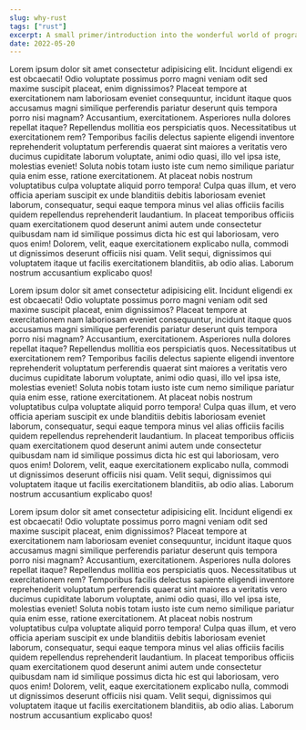 ```yaml
---
slug: why-rust
tags: ["rust"]
excerpt: A small primer/introduction into the wonderful world of programming with the rust programming language and why you're totally going to love it.
date: 2022-05-20
---
```


Lorem ipsum dolor sit amet consectetur adipisicing elit. Incidunt eligendi ex est obcaecati! Odio voluptate possimus porro magni veniam odit sed maxime suscipit placeat, enim dignissimos? Placeat tempore at exercitationem nam laboriosam eveniet consequuntur, incidunt itaque quos accusamus magni similique perferendis pariatur deserunt quis tempora porro nisi magnam? Accusantium, exercitationem. Asperiores nulla dolores repellat itaque? Repellendus mollitia eos perspiciatis quos. Necessitatibus ut exercitationem rem? Temporibus facilis delectus sapiente eligendi inventore reprehenderit voluptatum perferendis quaerat sint maiores a veritatis vero ducimus cupiditate laborum voluptate, animi odio quasi, illo vel ipsa iste, molestias eveniet! Soluta nobis totam iusto iste cum nemo similique pariatur quia enim esse, ratione exercitationem. At placeat nobis nostrum voluptatibus culpa voluptate aliquid porro tempora! Culpa quas illum, et vero officia aperiam suscipit ex unde blanditiis debitis laboriosam eveniet laborum, consequatur, sequi eaque tempora minus vel alias officiis facilis quidem repellendus reprehenderit laudantium. In placeat temporibus officiis quam exercitationem quod deserunt animi autem unde consectetur quibusdam nam id similique possimus dicta hic est qui laboriosam, vero quos enim! Dolorem, velit, eaque exercitationem explicabo nulla, commodi ut dignissimos deserunt officiis nisi quam. Velit sequi, dignissimos qui voluptatem itaque ut facilis exercitationem blanditiis, ab odio alias. Laborum nostrum accusantium explicabo quos!

Lorem ipsum dolor sit amet consectetur adipisicing elit. Incidunt eligendi ex est obcaecati! Odio voluptate possimus porro magni veniam odit sed maxime suscipit placeat, enim dignissimos? Placeat tempore at exercitationem nam laboriosam eveniet consequuntur, incidunt itaque quos accusamus magni similique perferendis pariatur deserunt quis tempora porro nisi magnam? Accusantium, exercitationem. Asperiores nulla dolores repellat itaque? Repellendus mollitia eos perspiciatis quos. Necessitatibus ut exercitationem rem? Temporibus facilis delectus sapiente eligendi inventore reprehenderit voluptatum perferendis quaerat sint maiores a veritatis vero ducimus cupiditate laborum voluptate, animi odio quasi, illo vel ipsa iste, molestias eveniet! Soluta nobis totam iusto iste cum nemo similique pariatur quia enim esse, ratione exercitationem. At placeat nobis nostrum voluptatibus culpa voluptate aliquid porro tempora! Culpa quas illum, et vero officia aperiam suscipit ex unde blanditiis debitis laboriosam eveniet laborum, consequatur, sequi eaque tempora minus vel alias officiis facilis quidem repellendus reprehenderit laudantium. In placeat temporibus officiis quam exercitationem quod deserunt animi autem unde consectetur quibusdam nam id similique possimus dicta hic est qui laboriosam, vero quos enim! Dolorem, velit, eaque exercitationem explicabo nulla, commodi ut dignissimos deserunt officiis nisi quam. Velit sequi, dignissimos qui voluptatem itaque ut facilis exercitationem blanditiis, ab odio alias. Laborum nostrum accusantium explicabo quos!

Lorem ipsum dolor sit amet consectetur adipisicing elit. Incidunt eligendi ex est obcaecati! Odio voluptate possimus porro magni veniam odit sed maxime suscipit placeat, enim dignissimos? Placeat tempore at exercitationem nam laboriosam eveniet consequuntur, incidunt itaque quos accusamus magni similique perferendis pariatur deserunt quis tempora porro nisi magnam? Accusantium, exercitationem. Asperiores nulla dolores repellat itaque? Repellendus mollitia eos perspiciatis quos. Necessitatibus ut exercitationem rem? Temporibus facilis delectus sapiente eligendi inventore reprehenderit voluptatum perferendis quaerat sint maiores a veritatis vero ducimus cupiditate laborum voluptate, animi odio quasi, illo vel ipsa iste, molestias eveniet! Soluta nobis totam iusto iste cum nemo similique pariatur quia enim esse, ratione exercitationem. At placeat nobis nostrum voluptatibus culpa voluptate aliquid porro tempora! Culpa quas illum, et vero officia aperiam suscipit ex unde blanditiis debitis laboriosam eveniet laborum, consequatur, sequi eaque tempora minus vel alias officiis facilis quidem repellendus reprehenderit laudantium. In placeat temporibus officiis quam exercitationem quod deserunt animi autem unde consectetur quibusdam nam id similique possimus dicta hic est qui laboriosam, vero quos enim! Dolorem, velit, eaque exercitationem explicabo nulla, commodi ut dignissimos deserunt officiis nisi quam. Velit sequi, dignissimos qui voluptatem itaque ut facilis exercitationem blanditiis, ab odio alias. Laborum nostrum accusantium explicabo quos!
